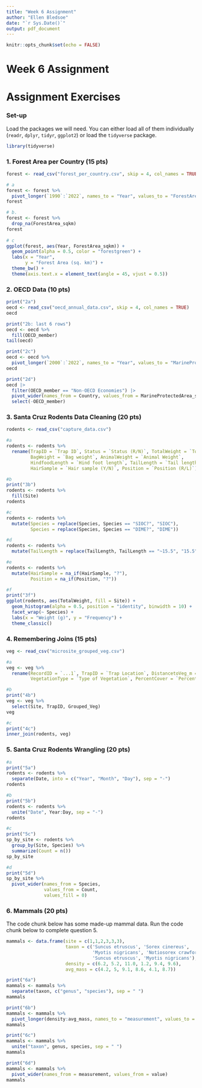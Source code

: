 ```yaml
---
title: "Week 6 Assignment"
author: "Ellen Bledsoe"
date: "`r Sys.Date()`"
output: pdf_document
---
```


```r
knitr::opts_chunk$set(echo = FALSE)
```

# Week 6 Assignment

# Assignment Exercises

### Set-up

Load the packages we will need. You can either load all of them individually (`readr`, `dplyr`, `tidyr`, `ggplot2`) or load the `tidyverse` package.

```r
library(tidyverse)
```

### 1. Forest Area per Country (15 pts)


```r
forest <- read_csv("forest_per_country.csv", skip = 4, col_names = TRUE)
```


```r
# a
forest <- forest %>% 
  pivot_longer(`1990`:`2022`, names_to = "Year", values_to = "ForestArea_sqkm")
forest

# b.
forest <- forest %>% 
  drop_na(ForestArea_sqkm)
forest
  
# c
ggplot(forest, aes(Year, ForestArea_sqkm)) +
  geom_point(alpha = 0.5, color = "forestgreen") +
  labs(x = "Year",
       y = "Forest Area (sq. km)") +
  theme_bw() +
  theme(axis.text.x = element_text(angle = 45, vjust = 0.5))
```

### 2. OECD Data (10 pts)


```r
print("2a")
oecd <- read_csv("oecd_annual_data.csv", skip = 4, col_names = TRUE)
oecd
```

```r
print("2b: last 6 rows")
oecd <- oecd %>% 
  fill(OECD_member)
tail(oecd)

print("2c")
oecd <- oecd %>% 
  pivot_longer(`2000`:`2022`, names_to = "Year", values_to = "MarineProtectedArea_sqkm")
oecd

print("2d")
oecd |> 
  filter(OECD_member == "Non-OECD Economies") |> 
  pivot_wider(names_from = Country, values_from = MarineProtectedArea_sqkm) |> 
  select(-OECD_member)
```

### 3. Santa Cruz Rodents Data Cleaning (20 pts)


```r
rodents <- read_csv("capture_data.csv")

#a
rodents <- rodents %>% 
  rename(TrapID = `Trap ID`, Status = `Status (R/N)`, TotalWeight = `Total Weight`,
         BagWeight = `Bag weight`, AnimalWeight = `Animal Weight`, 
         HindfoodLength = `Hind foot length`, TailLength = `Tail length`,
         HairSample = `Hair sample (Y/N)`, Position = `Position (R/L)`)

#b
print("3b")
rodents <- rodents %>% 
  fill(Site)
rodents

#c
rodents <- rodents %>% 
  mutate(Species = replace(Species, Species == "SIOC?", "SIOC"),
         Species = replace(Species, Species == "DIME?", "DIME"))

#d
rodents <- rodents %>% 
  mutate(TailLength = replace(TailLength, TailLength == "~15.5", "15.5"))

#e
rodents <- rodents %>% 
  mutate(HairSample = na_if(HairSample, "?"),
         Position = na_if(Position, "?"))

#f
print("3f")
ggplot(rodents, aes(TotalWeight, fill = Site)) +
  geom_histogram(alpha = 0.5, position = "identity", binwidth = 10) +
  facet_wrap(~ Species) +
  labs(x = "Weight (g)", y = "Frequency") +
  theme_classic()

```


### 4. Remembering Joins (15 pts)

```r
veg <- read_csv("microsite_grouped_veg.csv")

#a
veg <- veg %>% 
  rename(RecordID = `...1`, TrapID = `Trap Location`, DistancetoVeg_m = `Distance to Vegetation (m)`,
         VegetationType = `Type of Vegetation`, PercentCover = `Percent Veg Cover`, DistancetoWater_m = `Distance to Water (m)`)

#b
print("4b")
veg <- veg %>% 
  select(Site, TrapID, Grouped_Veg)
veg

#c
print("4c")
inner_join(rodents, veg)
```

### 5. Santa Cruz Rodents Wrangling (20 pts)

```r
#a
print("5a")
rodents <- rodents %>% 
  separate(Date, into = c("Year", "Month", "Day"), sep = "-")
rodents

#b
print("5b")
rodents <- rodents %>% 
  unite("Date", Year:Day, sep = "-")
rodents

#c
print("5c")
sp_by_site <- rodents %>% 
  group_by(Site, Species) %>% 
  summarize(Count = n())
sp_by_site

#d
print("5d")
sp_by_site %>% 
  pivot_wider(names_from = Species,
              values_from = Count,
              values_fill = 0)
```

### 6. Mammals (20 pts)

The code chunk below has some made-up mammal data. Run the code chunk below to complete question 5.

```r
mammals <- data.frame(site = c(1,1,2,3,3,3), 
                      taxon = c('Suncus etruscus', 'Sorex cinereus', 
                                'Myotis nigricans', 'Notiosorex crawfordi', 
                                'Suncus etruscus', 'Myotis nigricans'),
                      density = c(6.2, 5.2, 11.0, 1.2, 9.4, 9.6),
                      avg_mass = c(4.2, 5, 9.1, 8.6, 4.1, 8.7))
```

```r
print("6a")
mammals <- mammals %>% 
  separate(taxon, c("genus", "species"), sep = " ")
mammals

print("6b")
mammals <- mammals %>% 
  pivot_longer(density:avg_mass, names_to = "measurement", values_to = "value")
mammals

print("6c")
mammals <- mammals %>% 
  unite("taxon", genus, species, sep = " ")
mammals

print("6d")
mammals <- mammals %>% 
  pivot_wider(names_from = measurement, values_from = value)
mammals
```
